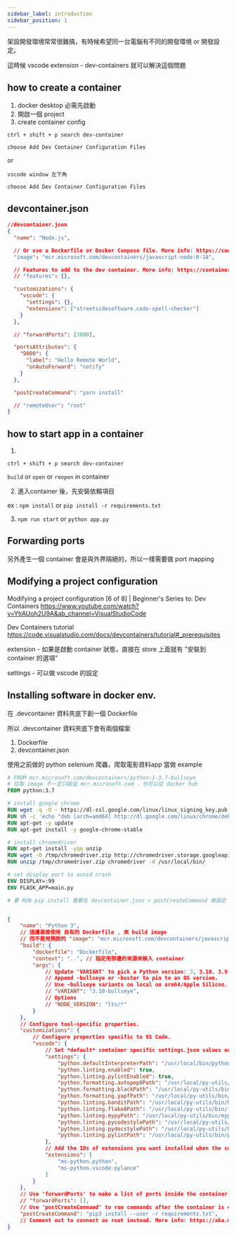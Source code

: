 ```yaml
---
sidebar_label: introduction
sidebar_position: 1
---
```


架設開發環境常常很難搞，有時候希望同一台電腦有不同的開發環境 or 開發設定。

這時候 vscode extension - dev-containers 就可以解決這個問題

## how to create a container

1. docker desktop 必需先啟動
2. 開啟一個 project
3. create container config

`ctrl + shift + p search dev-container `

`choose Add Dev Container Configuration Files`

or

`vscode window 左下角`

`choose Add Dev Container Configuration Files`

## devcontainer.json

```json
//devcontainer.json
{
  "name": "Node.js",

  // Or use a Dockerfile or Docker Compose file. More info: https://containers.dev/guide/dockerfile
  "image": "mcr.microsoft.com/devcontainers/javascript-node:0-18",

  // Features to add to the dev container. More info: https://containers.dev/features.
  // "features": {},

  "customizations": {
    "vscode": {
      "settings": {},
      "extensions": ["streetsidesoftware.code-spell-checker"]
    }
  },

  // "forwardPorts": [3000],

  "portsAttributes": {
    "9000": {
      "label": "Hello Remote World",
      "onAutoForward": "notify"
    }
  },

  "postCreateCommand": "yarn install"

  // "remoteUser": "root"
}
```

## how to start app in a container

1. 

`ctrl + shift + p search dev-container `

`build` or `open` or `reopen` in container 

2. 進入container 後，先安裝依賴項目

ex : `npm install` or `pip install -r requirements.txt`

3. `npm run start` or `python app.py`

## Forwarding ports

另外產生一個 container 會是與外界隔絕的，所以一樣需要做 port mapping

## Modifying a project configuration

Modifying a project configuration [6 of 8] | Beginner's Series to: Dev Containers
https://www.youtube.com/watch?v=YtiAUoh2U9A&ab_channel=VisualStudioCode

Dev Containers tutorial
https://code.visualstudio.com/docs/devcontainers/tutorial#_prerequisites

extension - 如果是啟動 container 狀態，直接在 store 上面就有 "安裝到 container 的選項"

settings - 可以做 vscode 的設定

## Installing software in docker env.
在 .devcontainer 資料夾底下創一個 Dockerfile

所以 .devcontainer 資料夾底下會有兩個檔案
1. Dockerfile
2. devcontainer.json

使用之前做的 python selenium 爬蟲，爬取電影資料app 當做 example

```dockerfile title=".devcontainer/Dockerfile"
# FROM mcr.microsoft.com/devcontainers/python:1-3.7-bullseye
# 拉取 image 不一定只能從 mcr.microsoft.com ，也可以從 docker hub
FROM python:3.7

# install google chrome
RUN wget -q -O - https://dl-ssl.google.com/linux/linux_signing_key.pub | apt-key add -
RUN sh -c 'echo "deb [arch=amd64] http://dl.google.com/linux/chrome/deb/ stable main" >> /etc/apt/sources.list.d/google-chrome.list'
RUN apt-get -y update
RUN apt-get install -y google-chrome-stable

# install chromedriver
RUN apt-get install -yqq unzip
RUN wget -O /tmp/chromedriver.zip http://chromedriver.storage.googleapis.com/`curl -sS chromedriver.storage.googleapis.com/LATEST_RELEASE`/chromedriver_linux64.zip
RUN unzip /tmp/chromedriver.zip chromedriver -d /usr/local/bin/

# set display port to avoid crash
ENV DISPLAY=:99
ENV FLASK_APP=main.py

# 要 RUN pip install 需要在 devcontainer.json > postCreateCommand 做設定
```

```json title=".devcontainer/devcontainer.json"

{
	"name": "Python 3",
	// 這邊直接使用 自有的 Dockerfile , 來 build image 
	// 而不是用預設的 "image": "mcr.microsoft.com/devcontainers/javascript-node:0-18",
	"build": {
		"dockerfile": "Dockerfile",
		"context": "..", // 指定用那邊的來源來裝入 container
		"args": {
			// Update 'VARIANT' to pick a Python version: 3, 3.10, 3.9, 3.8, 3.7, 3.6
			// Append -bullseye or -buster to pin to an OS version.
			// Use -bullseye variants on local on arm64/Apple Silicon.
			// "VARIANT": "3.10-bullseye",
			// Options
			// "NODE_VERSION": "lts/*"
		}
	},
	// Configure tool-specific properties.
	"customizations": {
		// Configure properties specific to VS Code.
		"vscode": {
			// Set *default* container specific settings.json values on container create.
			"settings": {
				"python.defaultInterpreterPath": "/usr/local/bin/python",
				"python.linting.enabled": true,
				"python.linting.pylintEnabled": true,
				"python.formatting.autopep8Path": "/usr/local/py-utils/bin/autopep8",
				"python.formatting.blackPath": "/usr/local/py-utils/bin/black",
				"python.formatting.yapfPath": "/usr/local/py-utils/bin/yapf",
				"python.linting.banditPath": "/usr/local/py-utils/bin/bandit",
				"python.linting.flake8Path": "/usr/local/py-utils/bin/flake8",
				"python.linting.mypyPath": "/usr/local/py-utils/bin/mypy",
				"python.linting.pycodestylePath": "/usr/local/py-utils/bin/pycodestyle",
				"python.linting.pydocstylePath": "/usr/local/py-utils/bin/pydocstyle",
				"python.linting.pylintPath": "/usr/local/py-utils/bin/pylint"
			},
			// Add the IDs of extensions you want installed when the container is created.
			"extensions": [
				"ms-python.python",
				"ms-python.vscode-pylance"
			]
		}
	},
	// Use 'forwardPorts' to make a list of ports inside the container available locally.
	// "forwardPorts": [],
	// Use 'postCreateCommand' to run commands after the container is created.
	"postCreateCommand": "pip3 install --user -r requirements.txt",
	// Comment out to connect as root instead. More info: https://aka.ms/vscode-remote/containers/non-root.
}
```